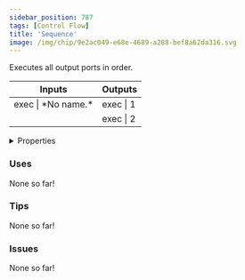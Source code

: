 ```yaml
---
sidebar_position: 787
tags: [Control Flow]
title: 'Sequence'
image: /img/chip/9e2ac049-e68e-4689-a288-bef8a62da316.svg
---
```


Executes all output ports in order.



<IChip uuid="9e2ac049-e68e-4689-a288-bef8a62da316"/>

<table><thead><tr><th>Inputs</th><th>Outputs</th></tr></thead><tbody><tr><td>exec | *No name.*</td><td>exec | 1</td></tr><tr><td /><td>exec | 2</td></tr></tbody></table>

<details>
  <summary>Properties</summary>
  <div>
    <div>
    <table>
      <tbody>
        <tr>
          <td>Is beta required?</td>
          <td>No</td>
        </tr>
        <tr>
          <td>Is chip a trolling risk?</td>
          <td>No</td>
        </tr>
        <tr>
          <td>Is chip a role assignment risk?</td>
          <td>No</td>
        </tr>
        <tr>
          <td>Chip UUID</td>
          <td>9e2ac049-e68e-4689-a288-bef8a62da316</td>
        </tr>
        <tr>
          <td>Room availability</td>
          <td>Available everywhere</td>
        </tr>
      </tbody>
    </table>
    </div>
  </div>
</details>

### Uses

None so far!

### Tips

None so far!

### Issues

None so far!